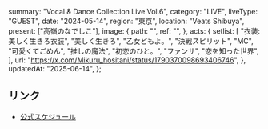   summary: "Vocal & Dance Collection Live Vol.6",
  category: "LIVE",
  liveType: "GUEST",
  date: "2024-05-14",
  region: "東京",
  location: "Veats Shibuya",
  present: ["高嶺のなでしこ"],
  image: {
    path: "",
    ref: "",
  },
  acts: {
    setlist: [
      "衣装:美しく生きろ衣装",
      "美しく生きろ",
      "乙女どもよ。",
      "決戦スピリット",
      "MC",
      "可愛くてごめん",
      "推しの魔法",
      "初恋のひと。",
      "ファンサ",
      "恋を知った世界",
    ],
    url: "https://x.com/Mikuru_hositani/status/1790370098693406746",
  },
  updatedAt: "2025-06-14",
};

## リンク

- [公式スケジュール](https://takanenonadeshiko.jp/?p=1981)
